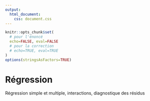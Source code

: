 ```yaml
---
output: 
  html_document: 
    css: document.css
---
```

```r
knitr::opts_chunk$set(
  # pour l'énoncé
  echo=FALSE, eval=FALSE
  # pour la correction
  # echo=TRUE, eval=TRUE
)
options(stringsAsFactors=TRUE)
```

# Régression

Régression simple et multiple, interactions, diagnostique des résidus



